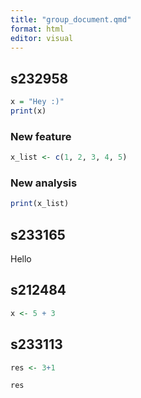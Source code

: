```yaml
---
title: "group_document.qmd"
format: html
editor: visual
---
```


## s232958

```r
x = "Hey :)"
print(x)
```
### New feature
```r
x_list <- c(1, 2, 3, 4, 5)
```
### New analysis
```r
print(x_list)
```

## s233165

Hello

## s212484

```r
x <- 5 + 3
```

## s233113

```r
res <- 3+1

```

```r
res
```
